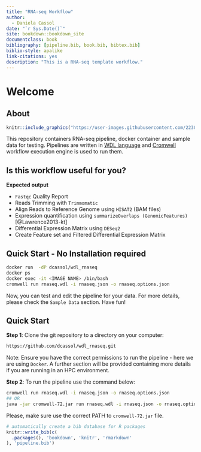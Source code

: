 ```yaml
--- 
title: "RNA-seq Workflow"
author:
  - Daniela Cassol
date: "`r Sys.Date()`"
site: bookdown::bookdown_site
documentclass: book
bibliography: [pipeline.bib, book.bib, bibtex.bib]
biblio-style: apalike
link-citations: yes
description: "This is a RNA-seq template workflow."
---
```


# Welcome {-}

## About {.unnumbered}

```r
knitr::include_graphics("https://user-images.githubusercontent.com/22381693/69014860-a7299300-09e2-11ea-9d1a-1840d0d609d7.png")
```

This repository containers RNA-seq pipeline, docker container and sample data for testing.
Pipelines are written in [WDL language](https://github.com/openwdl/wdl) and [Cromwell](https://cromwell.readthedocs.io/en/stable/) workflow execution engine is used to run them.

## Is this workflow useful for you? {.unnumbered}

**Expected output**

- `Fastqc` Quality Report 
- Reads Trimming with `Trimmomatic`
- Align Reads to Reference Genome using `HISAT2` (BAM files)
- Expression quantification using `summarizeOverlaps (GenomicFeatures)` [@Lawrence2013-kt]
- Differential Expression Matrix using `DESeq2`
- Create Feature set and Filtered Differential Expression Matrix

## Quick Start - No Installation required {.unnumbered}

```bash
docker run  -dP dcassol/wdl_rnaseq
docker ps 
docker exec -it <IMAGE NAME> /bin/bash
cromwell run rnaseq.wdl -i rnaseq.json -o rnaseq.options.json 
```

Now, you can test and edit the pipeline for your data. For more details, please 
check the `Sample Data` section. Have fun!

## Quick Start {.unnumbered}

**Step 1**: Clone the git repository to a directory on your computer:

```bash
https://github.com/dcassol/wdl_rnaseq.git
```

Note: Ensure you have the correct permissions to run the pipeline - here we are using `Docker`. 
A further section will be provided containing more details if you are running in an HPC environment. 

**Step 2**: To run the pipeline use the command below:

```bash
cromwell run rnaseq.wdl -i rnaseq.json -o rnaseq.options.json 
## OR
java -jar cromwell-72.jar run rnaseq.wdl -i rnaseq.json -o rnaseq.options.json
```

Please, make sure use the correct PATH to `cromwell-72.jar` file.

```r
# automatically create a bib database for R packages
knitr::write_bib(c(
  .packages(), 'bookdown', 'knitr', 'rmarkdown'
), 'pipeline.bib')
```

